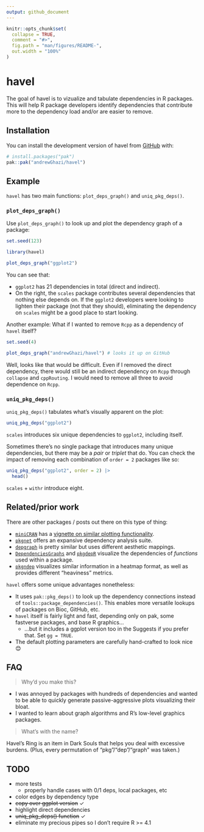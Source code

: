 ```yaml
---
output: github_document
---
```


<!-- README.md is generated from README.Rmd. Please edit that file -->

```r
knitr::opts_chunk$set(
  collapse = TRUE,
  comment = "#>",
  fig.path = "man/figures/README-",
  out.width = "100%"
)
```

# havel

<!-- badges: start -->
<!-- badges: end -->

The goal of havel is to vizualize and tabulate dependencies in R packages. This will help R package developers identify dependencies that contribute more to the dependency load and/or are easier to remove.

## Installation

You can install the development version of havel from [GitHub](https://github.com/) with:

``` r
# install.packages("pak")
pak::pak("andrewGhazi/havel")
```

## Example

`havel` has two main functions: `plot_deps_graph()` and `uniq_pkg_deps()`.

### `plot_deps_graph()`

Use `plot_deps_graph()` to look up and plot the dependency graph of a package:

```r
set.seed(123)
```

```r
library(havel)

plot_deps_graph("ggplot2")
```

You can see that:

* `ggplot2` has 21 dependencies in total (direct and indirect). 
* On the right, the `scales` package contributes several dependencies that nothing else depends on. If the `ggplot2` developers were looking to lighten their package (not that they should), eliminating the dependency on `scales` might be a good place to start looking. 

Another example: What if I wanted to remove `Rcpp` as a dependency of `havel` itself?

```r
set.seed(4)
```

```r
plot_deps_graph("andrewGhazi/havel") # looks it up on GitHub
```

Well, looks like that would be difficult. Even if I removed the direct dependency, there would still be an indirect dependency on `Rcpp` through `collapse` and `cppRouting`. I would need to remove all three to avoid dependence on `Rcpp`.

### `uniq_pkg_deps()`

`uniq_pkg_deps()` tabulates what's visually apparent on the plot: 

```r
uniq_pkg_deps("ggplot2")
```

`scales` introduces six unique dependencies to `ggplot2`, including itself.

Sometimes there's no single package that introduces many unique dependencies, but there may be a *pair* or *triplet* that do. You can check the impact of removing each combination of `order = 2` packages like so:

```r
uniq_pkg_deps("ggplot2", order = 2) |> 
  head()
```

`scales` + `withr` introduce eight.

## Related/prior work

There are other packages / posts out there on this type of thing:

* [`miniCRAN`](https://github.com/andrie/miniCRAN) has a [vignette on similar plotting functionality](https://cran.r-project.org/web/packages/miniCRAN/vignettes/miniCRAN-dependency-graph.html).
* [`pkgnet`](https://uptake.github.io/pkgnet/index.html) offers an expansive dependency analysis suite.
* [`depgraph`](https://github.com/crsh/depgraph) is pretty similar but uses different aesthetic mappings.
* [`DependenciesGraphs`](https://datastorm-open.github.io/DependenciesGraphs/) and [`pkgdepR`](https://cran.r-project.org/web/packages/pkgdepR/index.html) visualize the dependencies of *functions* used within a package.
* [`pkgndep`](https://cran.r-project.org/web/packages/pkgndep/index.html) visualizes similar information in a heatmap format, as well as provides different "heaviness" metrics.

`havel` offers some unique advantages nonetheless:

* It uses `pak::pkg_deps()` to look up the dependency connections instead of `tools::package_dependencies()`. This enables more versatile lookups of packages on Bioc, GitHub, etc.
* `havel` itself is fairly light and fast, depending only on pak, some fastverse packages, and base R graphics...
  * ...but it includes a ggplot version too in the Suggests if you prefer that. Set `gg = TRUE`.
* The default plotting parameters are carefully hand-crafted to look nice 😊

## FAQ

> Why'd you make this?

* I was annoyed by packages with hundreds of dependencies and wanted to be able to quickly generate passive-aggressive plots visualizing their bloat.
* I wanted to learn about graph algorithms and R's low-level graphics packages.

> What's with the name?

Havel's Ring is an item in Dark Souls that helps you deal with excessive burdens. (Plus, every permutation of "pkg"/"dep"/"graph" was taken.)

## TODO

* more tests
  * properly handle cases with 0/1 deps, local packages, etc
* color edges by dependency type
* ~~copy over ggplot version~~ ✓
* highlight direct dependencies
* ~~uniq_pkg_deps() function~~ ✓
* eliminate my precious pipes so I don't require R >= 4.1 
